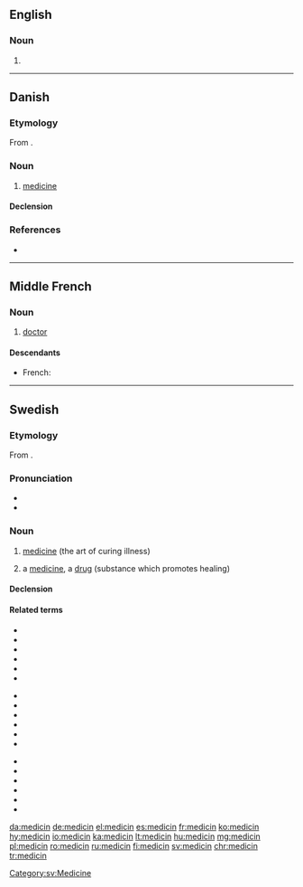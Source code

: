 ==English==

===Noun===
{{en-noun}}

# {{obsolete form of|medicine|lang=en}}

----

==Danish==

===Etymology===
From {{der|da|la|medicīnus}}.

===Noun===
{{da-noun|en|er}}

# [[medicine]]

====Declension====
{{da-noun-infl|en|er}}

===References===
* {{R:Den Danske Ordbog}}

----

==Middle French==

===Noun===
{{frm-noun|m}}

# [[doctor]] {{gloss|medical professional}}

====Descendants====
* French: {{l|fr|médecin}}

----

==Swedish==

===Etymology===
From {{etyl|la|sv}} {{m|la|medicīna}}.

===Pronunciation===
* {{IPA|/mɛdɪˈsiːn/|lang=sv}}
* {{audio|Sv-medicin.ogg|Audio|lang=sv}}

===Noun===
{{sv-noun|c}}

# {{label|sv|uncountable}} [[medicine]] (the art of curing illness)
# a [[medicine]], a [[drug]] (substance which promotes healing)

====Declension====
{{sv-infl-noun-c-er}}

====Related terms====
{{top2}}
* {{l|sv|allmänmedicin}}
* {{l|sv|alternativmedicin}}
* {{l|sv|biomedicin}}
* {{l|sv|folkmedicin}}
* {{l|sv|internmedicin}}
* {{l|sv|livmedikus}}
{{mid3}}
* {{l|sv|medicinalråd}}
* {{l|sv|medicinalväxt}}
* {{l|sv|medicinare}}
* {{l|sv|medicinera}}
* {{l|sv|medicinering}}
* {{l|sv|medicinsk}}
{{mid3}}
* {{l|sv|medicinstudium}}
* {{l|sv|medicinteknisk}}
* {{l|sv|medikus}}
* {{l|sv|rättsmedicin}}
* {{l|sv|skolmedicin}}
* {{l|sv|veterinärmedicin}}
{{bottom}}

[[Category:sv:Medicine]]

[[da:medicin]]
[[de:medicin]]
[[el:medicin]]
[[es:medicin]]
[[fr:medicin]]
[[ko:medicin]]
[[hy:medicin]]
[[io:medicin]]
[[ka:medicin]]
[[lt:medicin]]
[[hu:medicin]]
[[mg:medicin]]
[[pl:medicin]]
[[ro:medicin]]
[[ru:medicin]]
[[fi:medicin]]
[[sv:medicin]]
[[chr:medicin]]
[[tr:medicin]]